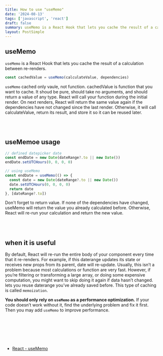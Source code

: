 ```yaml
---
title: How to use "useMemo"
date: '2024-08-13'
tags: ['javascript', 'react']
draft: false
summary: useMemo is a React Hook that lets you cache the result of a calculation between re-renders.
layout: PostSimple
---
```


## useMemo

`useMemo` is a React Hook that lets you cache the result of a calculation between re-renders.

```javascript
const cachedValue = useMemo(calculateValue, dependencies)
```

`useMemo` cached only vaule, not function.
cachedValue is function that you want to cache. It shoud be pure, should take no arguments, and should return a value of any type.
React will call your function during the initial render. On next renders, React will return the same value again if the dependencies have not changed since the last render. Otherwise, it will call calculateValue, return its result, and store it so it can be reused later.

<br></br>

## useMemoe usage

```javascript
// defined datepicker date
const endDate = new Date(dateRange?.to || new Date())
endDate.setUTCHours(0, 0, 0, 0)

// using useMemo
const endDate = useMemo(() => {
  const date = new Date(dateRange?.to || new Date())
  date.setUTCHours(0, 0, 0, 0)
  return date
}, [dateRange?.to])
```

Don't forget to return value.
If none of the dependencies have changed, useMemo will return the value you already calculated before. Otherwise, React will re-run your calculation and return the new value.

<br></br>

## when it is useful

By default, React will re-run the entire body of your component every time that it re-renders.
For example, if this daterange updates its state or receives new props from its parent, date will re-update.
Usually, this isn’t a problem because most calculations or function are very fast.
However, if you’re filtering or transforming a large array, or doing some expensive computation, you might want to skip doing it again if data hasn’t changed.
lets you reuse daterange you’ve already saved before.
This type of caching is called `memoization`.

**You should only rely on `useMemo` as a performance optimization.**
If your code doesn’t work without it, find the underlying problem and fix it first. Then you may add `useMemo` to improve performance.

<br></br>

<br></br>

- [React - useMemo](https://react.dev/reference/react/useMemo)
